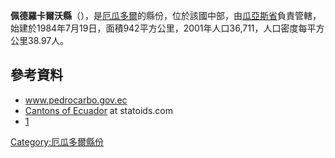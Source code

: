 {{Coord|1|50|S|80|14|W|display=title}}

'''佩德羅卡爾沃縣'''（{{lang-es|Cantón Pedro Carbo}}），是[[厄瓜多爾|厄瓜多爾]]的縣份，位於該國中部，由[[瓜亞斯省|瓜亞斯省]]負責管轄，始建於1984年7月19日，面積942平方公里，2001年人口36,711，人口密度每平方公里38.97人。

==參考資料==
*[https://web.archive.org/web/20110118030109/http://www.pedrocarbo.gov.ec/ www.pedrocarbo.gov.ec]
*[http://www.statoids.com/yec.html Cantons of Ecuador]{{Wayback|url=http://www.statoids.com/yec.html |date=20110628180130 }} at statoids.com
*[http://www.ecuadorencifras.gob.ec/resultados/]{{Wayback|url=http://www.ecuadorencifras.gob.ec/resultados/ |date=20170724030253 }}

{{厄瓜多爾縣份}}

[[Category:厄瓜多爾縣份|Category:厄瓜多爾縣份]]


{{Ecuador-geo-stub}}